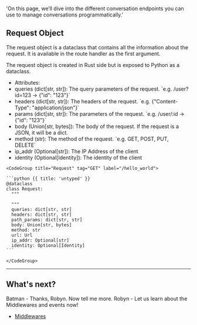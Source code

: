   'On this page, we’ll dive into the different conversation endpoints you can use to manage conversations programmatically.'


## Request Object

The request object is a dataclass that contains all the information about the request. It is available in the route handler as the first argument.



<Row>
<Col>
The request object is created in Rust side but is exposed to Python as a dataclass.

<ul>
<li>
Attributes:
</li>
<li>
queries (dict[str, str]): The query parameters of the request. `e.g. /user?id=123 -> {"id": "123"}`
</li>
<li>
headers (dict[str, str]): The headers of the request. `e.g. {"Content-Type": "application/json"}`
</li>
<li>
params (dict[str, str]): The parameters of the request. `e.g. /user/:id -> {"id": "123"}`
</li>
<li>
body (Union[str, bytes]): The body of the request. If the request is a JSON, it will be a dict.
</li>
<li>
method (str): The method of the request. `e.g. GET, POST, PUT, DELETE`
</li>
<li>
ip_addr (Optional[str]): The IP Address of the client
</li>
<li>
identity (Optional[Identity]): The identity of the client
</li>


</ul>





</Col>
  <Col sticky>

    <CodeGroup title="Request" tag="GET" label="/hello_world">

    ```python {{ title: 'untyped' }}
    @dataclass
    class Request:
      """

      """
      queries: dict[str, str]
      headers: dict[str, str]
      path_params: dict[str, str]
      body: Union[str, bytes]
      method: str
      url: Url
      ip_addr: Optional[str]
      identity: Optional[Identity]
    ```

    </CodeGroup>
  </Col>
</Row>

---


## What's next?

Batman - Thanks, Robyn. Now tell me more.
Robyn - Let us learn about the Middlewares and events now!

- [Middlewares](/documentation/api_reference/middlewares)



